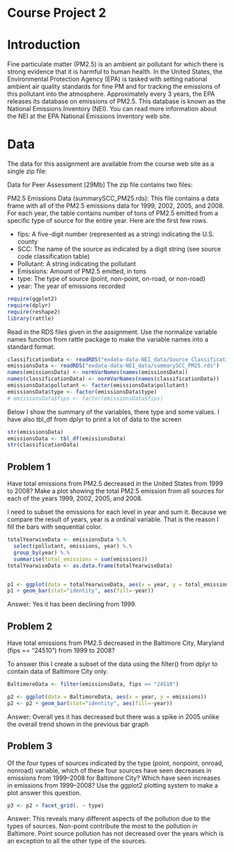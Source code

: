 Course Project 2
========================================================

# Introduction

Fine particulate matter (PM2.5) is an ambient air pollutant for which there is strong evidence that it is harmful to human health. In the United States, the Environmental Protection Agency (EPA) is tasked with setting national ambient air quality standards for fine PM and for tracking the emissions of this pollutant into the atmosphere. Approximately every 3 years, the EPA releases its database on emissions of PM2.5. This database is known as the National Emissions Inventory (NEI). You can read more information about the NEI at the EPA National Emissions Inventory web site.

# Data

The data for this assignment are available from the course web site as a single zip file:

Data for Peer Assessment [29Mb]
The zip file contains two files:

PM2.5 Emissions Data (summarySCC_PM25.rds): This file contains a data frame with all of the PM2.5 emissions data for 1999, 2002, 2005, and 2008. For each year, the table contains number of tons of PM2.5 emitted from a specific type of source for the entire year. Here are the first few rows.

- fips: A five-digit number (represented as a string) indicating the U.S. county
- SCC: The name of the source as indicated by a digit string (see source code classification table)
- Pollutant: A string indicating the pollutant
- Emissions: Amount of PM2.5 emitted, in tons
- type: The type of source (point, non-point, on-road, or non-road)
- year: The year of emissions recorded


```r
require(ggplot2)
require(dplyr)
require(reshape2)
library(rattle)
```

Read in the RDS files given in the assignment. Use the normalize variable names function from rattle package to make the variable names into a standard format. 

```r
classificationData <- readRDS("exdata-data-NEI_data/Source_Classification_Code.rds")
emissionsData <- readRDS("exdata-data-NEI_data/summarySCC_PM25.rds")
names(emissionsData) <- normVarNames(names(emissionsData))
names(classificationData) <- normVarNames(names(classificationData))
emissionsData$pollutant <- factor(emissionsData$pollutant)
emissionsData$type <- factor(emissionsData$type)
# emissionsData$fips <- factor(emissionsData$fips)
```



Below I show the summary of the variables, there type and some values. I have also tbl_df from dplyr to print a lot of data to the screen

```r
str(emissionsData)
emissionsData <- tbl_df(emissionsData)
str(classificationData)
```



## Problem 1
Have total emissions from PM2.5 decreased in the United States from 1999 to 2008? Make a plot showing the total PM2.5 emission from all sources for each of the years 1999, 2002, 2005, and 2008.

I need to subset the emissions for each level in year and sum it. Because we compare the result of years, year is a ordinal variable. That is the reason I fill the bars with sequential color. 


```r
totalYearwiseData <- emissionsData %.%
  select(pollutant, emissions, year) %.%
  group_by(year) %.%
  summarise(total_emissions = sum(emissions))
totalYearwiseData <- as.data.frame(totalYearwiseData)


p1 <- ggplot(data = totalYearwiseData, aes(x = year, y = total_emissions))
p1 + geom_bar(stat="identity", aes(fill=-year))
```

Answer: Yes it has been declining from 1999. 

## Problem 2
Have total emissions from PM2.5 decreased in the Baltimore City, Maryland (fips == "24510") from 1999 to 2008?

To answer this I create a subset of the data using the filter() from dplyr to contain data of Baltimore City only.
```r
BaltimoreData <- filter(emissionsData, fips == "24510")

p2 <- ggplot(data = BaltimoreData, aes(x = year, y = emissions))
p2 <- p2 + geom_bar(stat="identity", aes(fill=-year))
```

Answer: 
Overall yes it has decreased but there was a spike in 2005 unlike the overall trend shown in the previous bar graph


## Problem 3
Of the four types of sources indicated by the type (point, nonpoint, onroad, nonroad) variable, which of these four sources have seen decreases in emissions from 1999–2008 for Baltimore City? Which have seen increases in emissions from 1999–2008? Use the ggplot2 plotting system to make a plot answer this question.

```r
p3 <- p2 + facet_grid(. ~ type)
```

Answer:
This reveals many different aspects of the pollution due to the types of sources. Non-point contribute the most to the pollution in Baltimore. Point source pollution has not decreased over the years which is an exception to all the other type of the sources.





